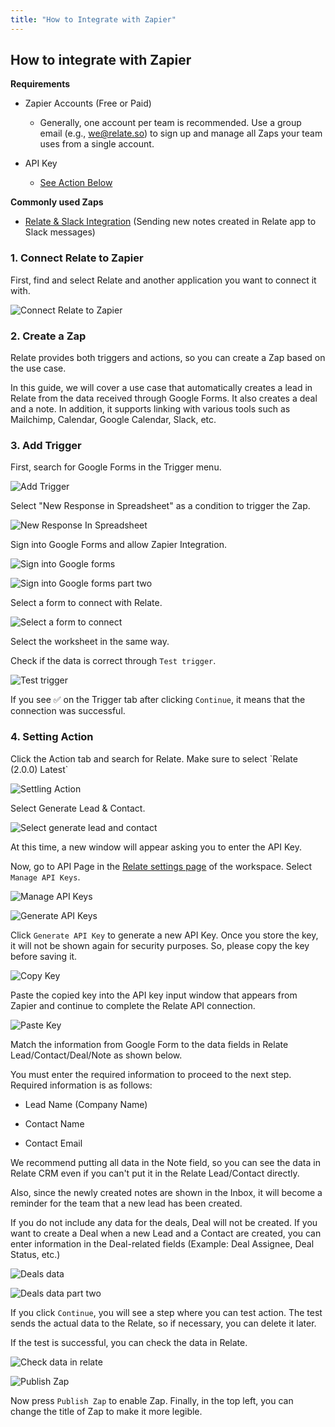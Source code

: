 ```yaml
---
title: "How to Integrate with Zapier"
---
```


## How to integrate with Zapier

**Requirements**

- Zapier Accounts (Free or Paid)

  - Generally, one account per team is recommended. Use a group email (e.g., [we@relate.so](mailto:we@relate.so)) to sign up and manage all Zaps your team uses from a single account.

- API Key
  - [See Action Below](/setup/zapier-integration/how-to-integrate-with-zapier#action)

**Commonly used Zaps**

- [Relate & Slack Integration](https://zapier.com/shared/93e3cbb21d5e2e16b9bb7e3ecdb1e2dfb0f61491) (Sending new notes created in Relate app to Slack messages)

### 1. Connect Relate to Zapier

First, find and select Relate and another application you want to connect it with.

![Connect Relate to Zapier](/images/setup/zapier/connect-relate-to-zapier.png)

### 2. Create a Zap

Relate provides both triggers and actions, so you can create a Zap based on the use case.

In this guide, we will cover a use case that automatically creates a lead in Relate from the data received through Google Forms. It also creates a deal and a note. In addition, it supports linking with various tools such as Mailchimp, Calendar, Google Calendar, Slack, etc.

### 3. Add Trigger

First, search for Google Forms in the Trigger menu.

![Add Trigger](/images/setup/zapier/add-trigger.png)

Select "New Response in Spreadsheet" as a condition to trigger the Zap.

![New Response In Spreadsheet](/images/setup/zapier/new-response-in-spreadsheet.png)

Sign into Google Forms and allow Zapier Integration.

![Sign into Google forms](/images/setup/zapier/sign-into-google-forms.png)

![Sign into Google forms part two](/images/setup/zapier/sign-into-google-forms-2.png)

Select a form to connect with Relate.

![Select a form to connect](/images/setup/zapier/select-a-form-to-connect.png)

Select the worksheet in the same way.

Check if the data is correct through `Test trigger`.

![Test trigger](/images/setup/zapier/test-trigger.png)

If you see ✅ on the Trigger tab after clicking `Continue`, it means that the connection was successful.

### 4. Setting Action

Click the Action tab and search for Relate. Make sure to select \`Relate (2.0.0) Latest\`

![Settling Action](/images/setup/zapier/settling-action.png)

Select Generate Lead & Contact.

![Select generate lead and contact](/images/setup/zapier/select-generate-lead-and-contact.png)

At this time, a new window will appear asking you to enter the API Key.

Now, go to API Page in the [Relate settings page](https://app.relate.so/) of the workspace. Select `Manage API Keys`.

![Manage API Keys](/images/setup/zapier/manage-api-keys.png)

![Generate API Keys](/images/setup/zapier/generate-api-key.png)

Click `Generate API Key` to generate a new API Key. Once you store the key, it will not be shown again for security purposes. So, please copy the key before saving it.

![Copy Key](/images/setup/zapier/copy-key.png)

Paste the copied key into the API key input window that appears from Zapier and continue to complete the Relate API connection.

![Paste Key](/images/setup/zapier/paste-key.png)

Match the information from Google Form to the data fields in Relate Lead/Contact/Deal/Note as shown below.

You must enter the required information to proceed to the next step. Required information is as follows:

- Lead Name (Company Name)

- Contact Name

- Contact Email

We recommend putting all data in the Note field, so you can see the data in Relate CRM even if you can't put it in the Relate Lead/Contact directly.

Also, since the newly created notes are shown in the Inbox, it will become a reminder for the team that a new lead has been created.

If you do not include any data for the deals, Deal will not be created. If you want to create a Deal when a new Lead and a Contact are created, you can enter information in the Deal-related fields (Example: Deal Assignee, Deal Status, etc.)

![Deals data](/images/setup/zapier/deals-data.png)

![Deals data part two](/images/setup/zapier/deals-data-2.png)

If you click `Continue`, you will see a step where you can test action. The test sends the actual data to the Relate, so if necessary, you can delete it later.

If the test is successful, you can check the data in Relate.

![Check data in relate](/images/setup/zapier/check-data-relate.png)

![Publish Zap](/images/setup/zapier/publish-zap.png)

Now press `Publish Zap` to enable Zap. Finally, in the top left, you can change the title of Zap to make it more legible.
